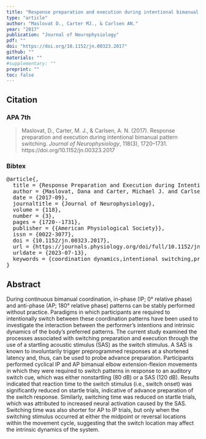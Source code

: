 ```yaml
---
title: "Response preparation and execution during intentional bimanual pattern switching"
type: "article"
author: "Maslovat D., Carter MJ., & Carlsen AN."
year: "2017"
publication: "Journal of Neurophysiology"
pdf: ""
doi: "https://doi.org/10.1152/jn.00323.2017"
github: ""
materials: ""
#supplementary: ""
preprint: ""
toc: false
---
```


## Citation

### APA 7th

> Maslovat, D., Carter, M. J., & Carlsen, A. N. (2017). Response preparation and execution during intentional bimanual pattern switching. *Journal of Neurophysiology*, 118(3), 1720–1731. https://doi.org/10.1152/jn.00323.2017

### Bibtex

<pre>
@article{,
  title = {Response Preparation and Execution during Intentional Bimanual Pattern Switching},
  author = {Maslovat, Dana and Carter, Michael J. and Carlsen, Anthony N.},
  date = {2017-09},
  journaltitle = {Journal of Neurophysiology},
  volume = {118},
  number = {3},
  pages = {1720--1731},
  publisher = {{American Physiological Society}},
  issn = {0022-3077},
  doi = {10.1152/jn.00323.2017},
  url = {https://journals.physiology.org/doi/full/10.1152/jn.00323.2017},
  urldate = {2023-07-13},
  keywords = {coordination dynamics,intentional switching,preparation,startle,transitions}
}
</pre>

## Abstract

During continuous bimanual coordination, in-phase (IP; 0° relative phase) and anti-phase (AP; 180° relative phase) patterns can be stably performed without practice. Paradigms in which participants are required to intentionally switch between these coordination patterns have been used to investigate the interaction between the performer’s intentions and intrinsic dynamics of the body’s preferred patterns. The current study examined the processes associated with switching preparation and execution through the use of a startling acoustic stimulus (SAS) as the switch stimulus. A SAS is known to involuntarily trigger preprogrammed responses at a shortened latency and, thus, can be used to probe advance preparation. Participants performed cyclical IP and AP bimanual elbow extension-flexion movements in which they were required to switch patterns in response to an auditory switch cue, which was either nonstartling (80 dB) or a SAS (120 dB). Results indicated that reaction time to the switch stimulus (i.e., switch onset) was significantly reduced on startle trials, indicative of advance preparation of the switch response. Similarly, switching time was reduced on startle trials, which was attributed to increased neural activation caused by the SAS. Switching time was also shorter for AP to IP trials, but only when the switching stimulus occurred at either the midpoint or reversal locations within the movement cycle, suggesting that the switch location may affect the intrinsic dynamics of the system.
